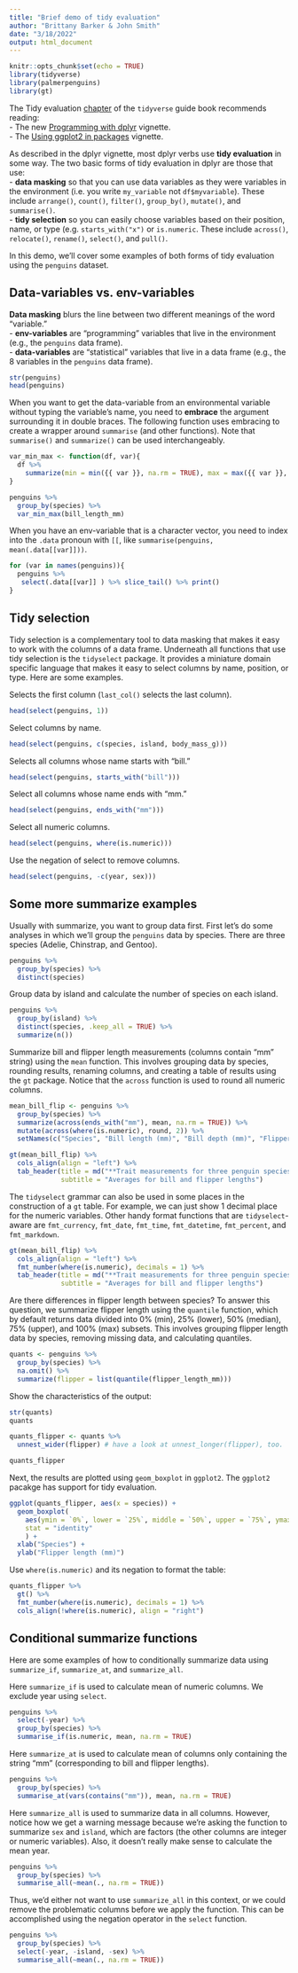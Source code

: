 ```yaml
---
title: "Brief demo of tidy evaluation"
author: "Brittany Barker & John Smith"
date: "3/18/2022"
output: html_document
---
```


```r
knitr::opts_chunk$set(echo = TRUE)
library(tidyverse)
library(palmerpenguins)
library(gt)
```

The Tidy evaluation [chapter](https://tidyeval.tidyverse.org/index.html) of the `tidyverse` guide book recommends reading:  
- The new [Programming with dplyr](https://dplyr.tidyverse.org/articles/programming.html) vignette.  
- The [Using ggplot2 in packages](https://ggplot2.tidyverse.org/articles/ggplot2-in-packages.html) vignette.  

As described in the dplyr vignette, most dplyr verbs use **tidy evaluation** in some way. The two basic forms of tidy evaluation in dplyr are those that use:  
- **data masking** so that you can use data variables as they were variables in the environment (i.e. you write `my_variable` not `df$myvariable`). These include `arrange()`, `count()`, `filter()`, `group_by()`, `mutate()`, and `summarise()`.  
- **tidy selection** so you can easily choose variables based on their position, name, or type (e.g. `starts_with("x")` or `is.numeric`. These include `across()`, `relocate()`, `rename()`, `select()`, and `pull()`.    

In this demo, we'll cover some examples of both forms of tidy evaluation using the `penguins` dataset.  

## Data-variables vs. env-variables 

**Data masking** blurs the line between two different meanings of the word "variable."    
- **env-variables** are "programming" variables that live in the environment (e.g., the `penguins` data frame).   
- **data-variables** are "statistical" variables that live in a data frame (e.g., the 8 variables in the `penguins` data frame).  

```r
str(penguins)
head(penguins)
```

When you want to get the data-variable from an environmental variable without typing the variable's name, you need to **embrace** the argument surrounding it in double braces. The following function uses embracing to create a wrapper around `summarise` (and other functions). Note that `summarise()` and `summarize()` can be used interchangeably.
```r
var_min_max <- function(df, var){
  df %>% 
    summarize(min = min({{ var }}, na.rm = TRUE), max = max({{ var }}, na.rm = TRUE))
}

penguins %>%
  group_by(species) %>%
  var_min_max(bill_length_mm)
```
When you have an env-variable that is a character vector, you need to index into the `.data` pronoun with `[[`, like `summarise(penguins, mean(.data[[var]]))`.
```r
for (var in names(penguins)){
  penguins %>% 
   select(.data[[var]] ) %>% slice_tail() %>% print()
}
```
## Tidy selection

Tidy selection is a complementary tool to data masking that makes it easy to work with the columns of a data frame. Underneath all functions that use tidy selection is the `tidyselect` package. It provides a miniature domain specific language that makes it easy to select columns by name, position, or type. Here are some examples.

Selects the first column (`last_col()` selects the last column).
```r
head(select(penguins, 1)) 
```

Select columns by name.
```r
head(select(penguins, c(species, island, body_mass_g)))
```

Selects all columns whose name starts with “bill."
```r
head(select(penguins, starts_with("bill")))
```

Select all columns whose name ends with "mm."
```r
head(select(penguins, ends_with("mm")))
```

Select all numeric columns.
```r
head(select(penguins, where(is.numeric)))
```

Use the negation of select to remove columns.
```r
head(select(penguins, -c(year, sex)))
```

## Some more summarize examples

Usually with summarize, you want to group data first. First let's do some analyses in which we'll group the `penguins` data by species. There are three species (Adelie, Chinstrap, and Gentoo).
```r
penguins %>%
  group_by(species) %>%
  distinct(species)
```

Group data by island and calculate the number of species on each island.
```r
penguins %>%
  group_by(island) %>%
  distinct(species, .keep_all = TRUE) %>%
  summarize(n())
```

Summarize bill and flipper length measurements (columns contain "mm" string) using the `mean` function. This involves grouping data by species, rounding results, renaming columns, and creating a table of results using the `gt` package. Notice that the `across` function is used to round all numeric columns.
```r
mean_bill_flip <- penguins %>%
  group_by(species) %>%
  summarize(across(ends_with("mm"), mean, na.rm = TRUE)) %>%
  mutate(across(where(is.numeric), round, 2)) %>%
  setNames(c("Species", "Bill length (mm)", "Bill depth (mm)", "Flipper length (mm)"))

gt(mean_bill_flip) %>%
  cols_align(align = "left") %>%
  tab_header(title = md("**Trait measurements for three penguin species**"),
             subtitle = "Averages for bill and flipper lengths")
```

The `tidyselect` grammar can also be used in some places in the construction of a `gt` table.  For example, we can just show 1 decimal place for the numeric variables.  Other handy format functions that are `tidyselect`-aware are `fmt_currency`, `fmt_date`, `fmt_time`, `fmt_datetime`, `fmt_percent`, and `fmt_markdown`.

```r
gt(mean_bill_flip) %>%
  cols_align(align = "left") %>%
  fmt_number(where(is.numeric), decimals = 1) %>% 
  tab_header(title = md("**Trait measurements for three penguin species**"),
             subtitle = "Averages for bill and flipper lengths") 
```


Are there differences in flipper length between species? To answer this question, we summarize flipper length using the `quantile` function, which by default returns data divided into 0% (min), 25% (lower), 50% (median), 75% (upper), and 100% (max) subsets. This involves grouping flipper length data by species, removing missing data, and calculating quantiles. 

```r
quants <- penguins %>%
  group_by(species) %>%
  na.omit() %>%
  summarize(flipper = list(quantile(flipper_length_mm)))
```

Show the characteristics of the output:

```r
str(quants)
quants
```

```r
quants_flipper <- quants %>%
  unnest_wider(flipper) # have a look at unnest_longer(flipper), too.

quants_flipper
```

Next, the results are plotted using `geom_boxplot` in `ggplot2`. The `ggplot2` pacakge has support for tidy evaluation.
```r
ggplot(quants_flipper, aes(x = species)) +
  geom_boxplot(
    aes(ymin = `0%`, lower = `25%`, middle = `50%`, upper = `75%`, ymax = `100%`),
    stat = "identity"
    ) +
  xlab("Species") +
  ylab("Flipper length (mm)")
```

Use `where(is.numeric)` and its negation to format the table:

```r
quants_flipper %>% 
  gt() %>% 
  fmt_number(where(is.numeric), decimals = 1) %>% 
  cols_align(!where(is.numeric), align = "right")
```


## Conditional summarize functions
Here are some examples of how to conditionally summarize data using `summarize_if`, `summarize_at`, and `summarize_all`.    

Here `summarize_if` is used to calculate mean of numeric columns. We exclude year using `select`.
```r
penguins %>%
  select(-year) %>%
  group_by(species) %>%
  summarise_if(is.numeric, mean, na.rm = TRUE)
```

Here `summarize_at` is used to calculate mean of columns only containing the string "mm" (corresponding to bill and flipper lengths).
```r
penguins %>%
  group_by(species) %>%
  summarise_at(vars(contains("mm")), mean, na.rm = TRUE)
```

Here `summarize_all` is used to summarize data in all columns. However, notice how we get a warning message because we're asking the function to summarize `sex` and `island`, which are factors (the other columns are integer or numeric variables). Also, it doesn't really make sense to calculate the mean year.
```r
penguins %>%
  group_by(species) %>%
  summarise_all(~mean(., na.rm = TRUE))
```

Thus, we'd either not want to use `summarize_all` in this context, or we could remove the problematic columns before we apply the function. This can be accomplished using the negation operator in the `select` function.
```r
penguins %>%
  group_by(species) %>%
  select(-year, -island, -sex) %>%
  summarise_all(~mean(., na.rm = TRUE))
```